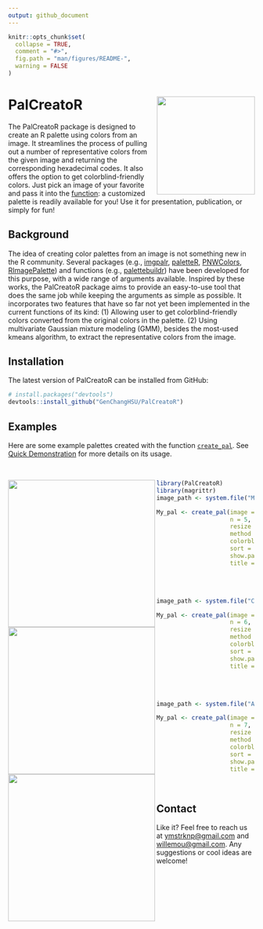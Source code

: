 ```yaml
---
output: github_document
---
```


```r
knitr::opts_chunk$set(
  collapse = TRUE,
  comment = "#>",
  fig.path = "man/figures/README-",
  warning = FALSE
)
```

# PalCreatoR <img src = "man/figures/Hex Sticker.png" align = "right" height = "200" />

<!-- badges: start -->
<!-- badges: end -->

The PalCreatoR package is designed to create an R palette using colors from an image. It streamlines the process of pulling out a number of representative colors from the given image and returning the corresponding hexadecimal codes. It also offers the option to get colorblind-friendly colors. Just pick an image of your favorite and pass it into the [function](https://genchanghsu.github.io/PalCreatoR/reference/create_pal.html): a customized palette is readily available for you! Use it for presentation, publication, or simply for fun!


## Background
The idea of creating color palettes from an image is not something new in the R community. Several packages (e.g., [imgpalr](https://cran.rstudio.com/web/packages/imgpalr/index.html), [paletteR](https://github.com/AndreaCirilloAC/paletter), [PNWColors](https://github.com/jakelawlor/PNWColors), [RImagePalette](https://cran.r-project.org/web/packages/RImagePalette/index.html)) and functions (e.g., [palettebuildr](https://gist.github.com/jonesor/1818babb03783dc41a1a)) have been developed for this purpose, with a wide range of arguments available. Inspired by these works, the PalCreatoR package aims to provide an easy-to-use tool that does the same job while keeping the arguments as simple as possible. It incorporates two features that have so far not yet been implemented in the current functions of its kind:  (1) Allowing user to get colorblind-friendly colors converted from the original colors in the palette.
(2) Using multivariate Gaussian mixture modeling (GMM), besides the most-used kmeans algorithm, to extract the representative colors from the image.


## Installation
The latest version of PalCreatoR can be installed from GitHub:

``` r
# install.packages("devtools")
devtools::install_github("GenChangHSU/PalCreatoR")
```


## Examples
Here are some example palettes created with the function [`create_pal`](https://genchanghsu.github.io/PalCreatoR/reference/create_pal.html). See [Quick Demonstration](https://genchanghsu.github.io/PalCreatoR/articles/Quick_Demonstration.html) for more details on its usage. 

<br>

<img src = "inst/Mountain.JPG" align = "left" height = "300" />
```r
library(PalCreatoR)
library(magrittr)
image_path <- system.file("Mountain.JPG", package = "PalCreatoR")

My_pal <- create_pal(image = image_path,
                     n = 5,
                     resize = 0.1,
                     method = "kmeans",
                     colorblind = F,
                     sort = "value",
                     show.pal = T,
                     title = "Mountain (n = 5)")
```

<br>
<br>

<img src = "inst/Cicada.JPG" align = "left" height = "300" />
```r
image_path <- system.file("Cicada.JPG", package = "PalCreatoR")

My_pal <- create_pal(image = image_path,
                     n = 6,
                     resize = 0.1,
                     method = "kmeans",
                     colorblind = F,
                     sort = "value",
                     show.pal = T,
                     title = "Cicada (n = 6)")
```

<br>
<br>

<img src = "inst/Alpine Flower.JPG" align = "left" height = "300" />
```r
image_path <- system.file("Alpine Flower.JPG", package = "PalCreatoR")

My_pal <- create_pal(image = image_path,
                     n = 7,
                     resize = 0.1,
                     method = "kmeans",
                     colorblind = F,
                     sort = "value",
                     show.pal = T,
                     title = "Alpine Flower (n = 7)")
```

<br>

## Contact 
Like it? Feel free to reach us at <ymstrknp@gmail.com> and <willemou@gmail.com>. Any suggestions or cool ideas are welcome! 


